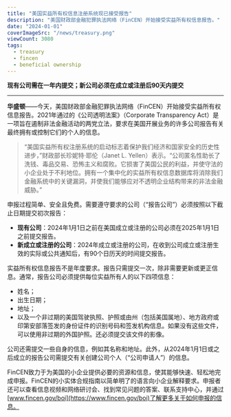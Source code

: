 ```yaml
---
title: "美国实益所有权信息注册系统现已接受报告"
description: "美国财政部金融犯罪执法网络（FinCEN）开始接受实益所有权信息报告。"
date: "2024-01-01"
coverImageSrc: "/news/treasury.png"
viewCount: 3080
tags:
  - treasury
  - fincen
  - beneficial ownership
---
```

**现有公司需在一年内提交；新公司必须在成立或注册后90天内提交**

---

**华盛顿**——今天，美国财政部金融犯罪执法网络（FinCEN）开始接受实益所有权信息报告。2021年通过的《公司透明法案》（Corporate Transparency Act）是一项旨在遏制非法金融活动的两党立法，要求在美国开展业务的许多公司报告有关最终拥有或控制它们的个人的信息。

> “美国实益所有权注册系统的启动标志着保护我们经济和国家安全的历史性进步，”财政部长珍妮特·耶伦（Janet L. Yellen）表示。“公司匿名性助长了洗钱、毒品交易、恐怖主义和腐败。它损害了美国公民的利益，并使守法的小企业处于不利地位。拥有一个集中化的实益所有权信息数据库将消除我们金融系统中的关键漏洞，并使我们能够应对不透明企业结构带来的非法金融威胁。”

申报过程简单、安全且免费。需要遵守要求的公司（“报告公司”）必须按照以下截止日期提交初次报告：

- **现有公司**：2024年1月1日之前在美国成立或注册的公司必须在2025年1月1日之前提交报告。
- **新成立或注册的公司**：2024年成立或注册的公司，在收到公司成立或注册生效的实际或公共通知后，有90个日历天的时间提交报告。

实益所有权信息报告不是年度要求。报告只需提交一次，除非需要更新或更正信息。通常，报告公司必须提供每位实益所有人的以下四项信息：

- 姓名；
- 出生日期；
- 地址；
- 以及一个非过期的美国驾驶执照、护照或由州（包括美国属地）、地方政府或印第安部落签发的身份证件的识别号码和签发机构信息。如果没有这些文件，可以使用非过期的外国护照。还必须提交该文件的影像。

公司还需提交一些自身的信息，例如其名称和地址。此外，从2024年1月1日或之后成立的报告公司需提交有关创建公司个人（“公司申请人”）的信息。

FinCEN致力于为美国的小企业提供必要的资源和信息，使其能够快速、轻松地完成申报。FinCEN的小实体合规指南以简单明了的语言向小企业解释要求。申报者还可以查看信息视频和网络研讨会、找到常见问题的答案、联系支持中心，并通过[www.fincen.gov/boi](https://www.fincen.gov/boi)了解更多关于如何申报的信息。